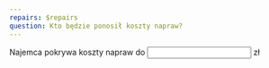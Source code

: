 ```yaml
---
repairs: $repairs
question: Kto będzie ponosił koszty napraw?
---
```


Najemca pokrywa koszty napraw do <input type="number" name="repairs" value={frontmatter.repairs} /> zł
